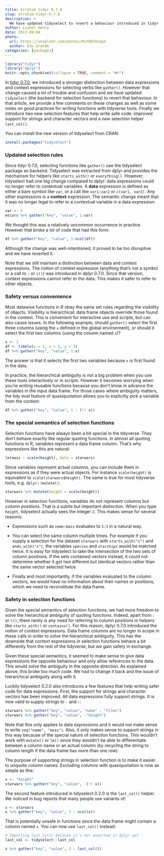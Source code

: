 ```yaml
---
title: Erratum tidyr 0.7.0
slug: erratum-tidyr-0.7.0
description: >
  We have updated tidyselect to revert a behaviour introduced in tidyr 0.7.0.
author: Lionel Henry
date: 2017-09-04
photo:
  url: https://unsplash.com/photos/0vY082Un2pk
  author: Edu Grande
categories: [packages]
---
```


```r
library("tidyr")
library("dplyr")
knitr::opts_chunk$set(collapse = TRUE, comment = "#>")
```

In [tidyr 0.7.0](http://www.tidyverse.org/articles/2017/08/tidyr-0.7.0/),
we introduced a stronger distinction between data expressions and
context expressions for selecting verbs like `gather()`. However that
change caused a lot of trouble and confusion and we have updated
`tidyselect` (the backend for selection functions) to revert that
behaviour. In that article, we provide a few comments on these changes
as well as some notes on good practices for writing functions with
tidyverse tools. Finally we introduce two new selection features that
help write safe code: improved support for strings and character
vectors and a new selection helper `last_col()`.

You can install the new version of tidyselect from CRAN:

```r
install.packages("tidyselect")
```


### Updated selection rules

Since tidyr 0.7.0, selecting functions like `gather()` use the
tidyselect package as backend. Tidyselect was extracted from dplyr and
provides the mechanism for helpers like `starts_with()` or
`everything()`. However, tidyselect had one big change compared to
dplyr: data expressions could no longer refer to contextual
variables. A **data** expression is defined as either a bare symbol
like `var`, or a call like `var1:var2` or `c(var1, var2)`. Any other
expressions is a **context** expression. The semantic change meant
that it was no longer legal to refer to a contextual variable in a
data expression:

```r
var <- 5
mtcars %>% gather("key", "value", 1:var)
```

We thought this was a relatively uncommon occurrence in practice.
However that broke a lot of code that had this form:

```r
df %>% gather("key", "value", 1:ncol(df))
```

Although the change was well-intentioned, it proved to be too
disruptive and we have reverted it.

Note that we still maintain a distinction between data and context
expressions. The notion of context expression (anything that's not a
symbol or a call to `:` or `c()`) was introduced in dplyr 0.7.0. Since
that version, context expressions cannot refer to the data. This makes
it safer to refer to other objects.


### Safety versus convenience

Most datawise functions in R obey the same set rules regarding the
visibility of objects. Visibility is hierarchical: data frame objects
override those found in the context. This is convenient for
interactive use and scripts, but can also cause issues. In the
following example, should `gather()` select the first three columns
(using the `x` defined in the global environment), or should it select
the first two columns (using the column named `x`)?

```r
x <- 3
df <- tibble(w = 1, x = 2, y = 3)
df %>% gather("key", "value", 1:x)
```

The answer is that it selects the first two variables because `x` is
first found in the data.

In practice, the hierarchical ambiguity is not a big problem when you
use these tools interactively or in scripts. However it becomes
worrying when you're writing reusable functions because you don't know
in advance the variables in the input data frame. For those cases
where ambiguity matters, the tidy eval feature of quasiquotation
allows you to explicitly pick a variable from the context:

```r
df %>% gather("key", "value", 1 : (!! x))
```


### The special semantics of selection functions

Selection functions have always been a bit special in the tidyverse.
They don't behave exactly like regular quoting functions. In almost
all quoting functions in R, variables represent a data frame *column*.
That's why expressions like this are natural:

```r
lm(mass ~ scale(height), data = starwars)
```

Since variables represent actual columns, you can include them in
expressions as if they were actual objects. For instance
`scale(height)` is equivalent to `scale(starwars$height)`. The same is
true for most tidyverse tools, e.g. `dplyr::mutate()`:

```r
starwars %>% mutate(height = scale(height))
```

However in selection functions, variables do not represent columns but
*column positions*. That is a subtle but important distinction. When
you type `height`, tidyselect actually sees the integer `2`. This
makes sense for several reasons:

* Expressions such as `name:mass` evaluates to `1:3` in a natural way.

* You can select the same column multiple times. For example if you
  supply a selection for the dataset `starwars` with
  `starts_with("s")` and `ends_with("s")`, the variables `species` and
  `starships` would be matched twice. It is easy for tidyselect to
  take the intersection of the two sets of column positions. If the
  sets contained vectors instead, it could not determine whether it
  got two different but identical vectors rather than the same
  vector selected twice.

* Finally and most importantly, if the variables evaluated to the
  column vectors, we would have no information about their names or
  positions, which we need to reconstitute the data frame.


### Safety in selection functions

Given the special semantics of selection functions, we had more
freedom to solve the hierarchical ambiguity of quoting functions.
Indeed, apart from `:` or `c()`, there rarely is any need for
referring to column positions in helpers like `starts_with()` or
`contains()`. For this reason, dplyr 0.7.0 introduced the notion of
context expressions. Data frame columns are no longer in scope in
these calls in order to solve the hierarchical ambiguity. This has the
downside that context expressions in selection functions behave a bit
differently from the rest of the tidyverse, but we gain safety in
exchange.

Given these special semantics, it seemed to make sense to give data
expressions the opposite behaviour and only allow references to the
data. This would solve the ambiguity in the opposite direction.  As
explained above, this broke too much code. We had to change it back
and the issue of hierarchical ambiguity along with it.

Luckily tidyselect 0.2.0 also introduces a few features that help
writing safer code for data expressions. First, the support for
strings and character vectors has been improved. All data expressions
fully support strings. It is now valid to supply strings to `-` and `:`:

```r
starwars %>% gather("key", "value", "name" : "films")
starwars %>% gather("key", "value", -"height")
```

Note that this only applies to data expressions and it would not make
sense to write `seq("name", "mass")`. Also, it only makes sense to
support strings in this way because of the special nature of selection
functions. This wouldn't work with `mutate()` or `lm()` since they
wouldn't be able to differentiate between a column name or an actual
column (by recycling the string to column length if the data frame has
more than one row).

The purpose of supporting strings in selection function is to make it
easier to unquote column names. Excluding columns with quasiquotation
is now as simple as this:

```r
x <- "height"
starwars %>% gather("key", "value", -(!! x))
```

The second feature introduced in tidyselect 0.2.0 is the `last_col()`
helper. We noticed in bug reports that many people use variants of:

```r
x <- starwars
x %>% gather("key", "value", 3 : ncol(x))
```

That is potentially unsafe in functions since the data frame might
contain a column named `x`. You can now use `last_col()` instead:

```r
# Importing last_col() because it's not exported in dplyr yet
last_col <- tidyselect::last_col

x %>% gather("key", "value", 3 : last_col())
```
